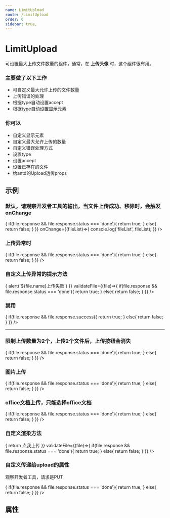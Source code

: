 ```yaml
---
name: LimitUpload
route: /LimitUpload
order: 0
sidebar: true,
---
```





# LimitUpload
可设置最大上传文件数量的组件，通常，在 **上传头像** 时，这个组件很有用。

### 主要做了以下工作

+ 可自定义最大允许上传的文件数量
+ 上传错误的处理
+ 根据type自动设置accept
+ 根据type自动设置显示元素

### 你可以

+ 自定义显示元素
+ 自定义最大允许上传的数量
+ 自定义错误处理方式
+ 设置type
+ 设置accept
+ 设置已存在的文件
+ 给antd的Upload透传props


## 示例

### 默认，请观察开发者工具的输出，当文件上传成功、移除时，会触发onChange
<Playground>
  <LimitUpload 
    action="https://www.mocky.io/v2/5cc8019d300000980a055e76" 
    validateFile={(file)=>{
      if(file.response && file.response.status === 'done'){
        return true;
      }
      else{
        return false;
      }
    }}
    onChange={(fileList)=>{
      console.log('fileList', fileList);
    }}
  />
</Playground>

### 上传异常时
<Playground>
  <LimitUpload 
    action="./" 
    validateFile={(file)=>{
      if(file.response && file.response.status === 'done'){
        return true;
      }
      else{
        return false;
      }
    }}
  />
</Playground>

### 自定义上传异常的提示方法
<Playground>
  <LimitUpload 
    action="./" 
    onError={(file)=>{
      alert(`${file.name}上传失败`)
    }}
    validateFile={(file)=>{
      if(file.response && file.response.status === 'done'){
        return true;
      }
      else{
        return false;
      }
    }}
  />
</Playground>

### 禁用
<Playground>
  <LimitUpload 
    disabled action="./" 
    validateFile={(file)=>{
      if(file.response && file.response.success){
        return true;
      }
      else{
        return false;
      }
    }} 
  />
  <hr />
  <LimitUpload disabled type={UploadType.IMAGE} action="./" />
</Playground>


### 限制上传数量为2个，上传2个文件后，上传按钮会消失
<Playground>
  <LimitUpload 
    maxNumber={2} 
    action="https://www.mocky.io/v2/5cc8019d300000980a055e76"
    validateFile={(file)=>{
      if(file.response && file.response.status === 'done'){
        return true;
      }
      else{
        return false;
      }
    }}
  />
</Playground>


### 图片上传
<Playground>
  <LimitUpload 
    type={UploadType.IMAGE} 
    action="https://www.mocky.io/v2/5cc8019d300000980a055e76"
    validateFile={(file)=>{
        if(file.response && file.response.status === 'done'){
          return true;
        }
        else{
          return false;
        }
      }}
  />
</Playground>

### office文档上传，只能选择office文档
<Playground>
  <LimitUpload 
    accept={UploadAcceptType.OFFICE}
    action="https://www.mocky.io/v2/5cc8019d300000980a055e76"
    validateFile={(file)=>{
        if(file.response && file.response.status === 'done'){
          return true;
        }
        else{
          return false;
        }
      }}
  />
</Playground>

### 自定义渲染方法
<Playground>
  <LimitUpload 
    action="https://www.mocky.io/v2/5cc8019d300000980a055e76"
    renderChooser={()=> {
      return <span style={{borderLeft: '3px solid red', paddingLeft:10}}>点我上传</span>
      }}
    validateFile={(file)=>{
        if(file.response && file.response.status === 'done'){
          return true;
        }
        else{
          return false;
        }
      }}
  />
</Playground>


### 自定义传递给upload的属性

观察开发者工具，请求是PUT

<Playground>
 <LimitUpload 
    uploadProps={{
      method:'put'
    }}
    action="https://www.mocky.io/v2/5cc8019d300000980a055e76"
    validateFile={(file)=>{
        if(file.response && file.response.status === 'done'){
          return true;
        }
        else{
          return false;
        }
      }}
  />
</Playground>

## 属性
<Props of={LimitUpload} />
